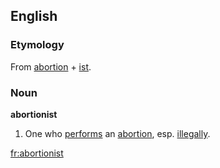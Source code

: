 ==English==

===Etymology===
From [[abortion]] + [[ist]].

===Noun===
'''abortionist'''
# One who [[perform]]s an [[abortion]], esp. [[illegally]].

[[fr:abortionist]]